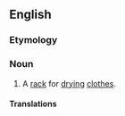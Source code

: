 ==English==

===Etymology===
{{rfe}}

===Noun===
{{en-noun|head=[[clothes]] [[maiden]]}}

# A [[rack]] for [[dry]]ing [[clothes]].

====Translations====
{{trans-see|rack for drying clothes|clotheshorse}}